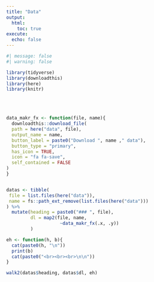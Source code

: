 ```yaml
---
title: "Data"
output:
  html:
    toc: true
execute: 
  echo: false
---
```


```r
#| message: false
#| warning: false

library(tidyverse)
library(downloadthis)
library(here)
library(knitr)
```

<br> <br>

```r

data_makr_fx <- function(file, name){
  downloadthis::download_file(
  path = here("data", file),
  output_name = name,
  button_label = paste0("Download ", name ," data"),
  button_type = "primary",
  has_icon = TRUE,
  icon = "fa fa-save",
  self_contained = FALSE
)
}


datas <- tibble(
 file = list.files(here("data")), 
 name = fs::path_ext_remove(list.files(here("data")))
) %>% 
  mutate(heading = paste0("### ", file),
         dl = map2(file, name,
                    ~data_makr_fx(.x, .y))
         )

eh <- function(h, b){
  cat(paste0(h, "\n"))
  print(b)
  cat(paste0("<br><br><br>\n\n"))
}

walk2(datas$heading, datas$dl, eh)
```
